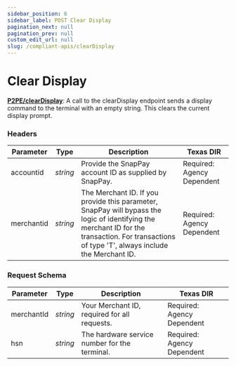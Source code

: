 ```yaml
---
sidebar_position: 6
sidebar_label: POST Clear Display
pagination_next: null
pagination_prev: null
custom_edit_url: null
slug: /compliant-apis/clearDisplay
---
```


# Clear Display


**[<ApiBadge class='small' type="post" /> P2PE/clearDisplay](https://developer.fiserv.com/product/SnapPay/api/?type=post&path=/P2PE/clearDisplay&branch=main&version=3.0.1)**: A call to the clearDisplay endpoint sends a display command to the terminal with an empty string. This clears the current display prompt.

### Headers

| Parameter | Type | Description | Texas DIR |
|---|---|---|---|
| accountid | *string* | Provide the SnapPay account ID as supplied by SnapPay. | Required: Agency Dependent |
| merchantid | *string* | The Merchant ID. If you provide this parameter, SnapPay will bypass the logic of identifying the merchant ID for the transaction. For transactions of type 'T', always include the Merchant ID. | Required: Agency Dependent |

### Request Schema

| Parameter | Type | Description | Texas DIR |
|---|---|---|---|
| merchantId | *string* | Your Merchant ID, required for all requests. | Required: Agency Dependent |
| hsn | *string* | The hardware service number for the terminal. | Required: Agency Dependent |